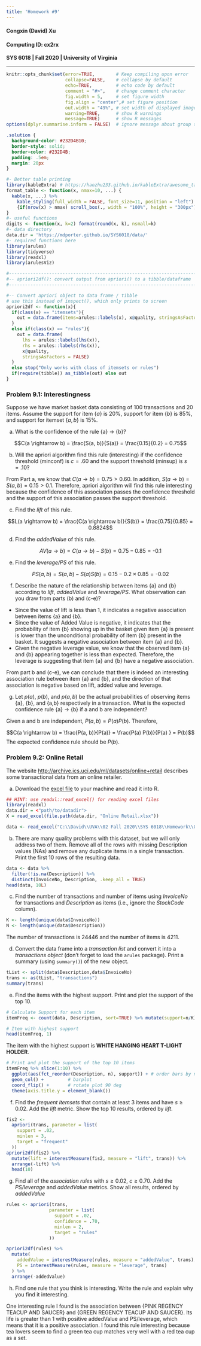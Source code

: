 ```yaml
---
title: 'Homework #9'
---
```


#### Congxin (David) Xu
#### Computing ID: cx2rx

**SYS 6018 | Fall 2020 | University of Virginia **

*******************************************

<!--- Below are global settings for knitr. You can override any of them by adding the changes to individual chunks --->

```r
knitr::opts_chunk$set(error=TRUE,        # Keep compiling upon error
                      collapse=FALSE,    # collapse by default
                      echo=TRUE,         # echo code by default
                      comment = "#>",    # change comment character
                      fig.width = 5,     # set figure width
                      fig.align = "center",# set figure position
                      out.width = "49%", # set width of displayed images
                      warning=TRUE,      # show R warnings
                      message=TRUE)      # show R messages
options(dplyr.summarise.inform = FALSE)  # ignore message about group structure
```

<!--- Solution Region --->
```css
.solution {
  background-color: #232D4B10;
  border-style: solid;
  border-color: #232D4B;
  padding: .5em;
  margin: 20px
}
```


<!--- Load Required R packages here --->
```r
#- Better table printing
library(kableExtra) # https://haozhu233.github.io/kableExtra/awesome_table_in_html.html
format_table <- function(x, nmax=10, ...) {
  kable(x, ...) %>% 
    kable_styling(full_width = FALSE, font_size=11, position = "left") %>% 
    {if(nrow(x) > nmax) scroll_box(., width = "100%", height = "300px") else .}
}
#- useful functions
digits <- function(x, k=2) format(round(x, k), nsmall=k)
#- data directory
data.dir = 'https://mdporter.github.io/SYS6018/data/'
#- required functions here
library(arules)
library(tidyverse)
library(readxl)
library(arulesViz)

#-----------------------------------------------------------------------#
#-- apriori2df(): convert output from apriori() to a tibble/dataframe
#-----------------------------------------------------------------------#

#-- Convert apriori object to data frame / tibble
# use this instead of inspect(), which only prints to screen
apriori2df <- function(x){
  if(class(x) == "itemsets"){
    out = data.frame(items=arules::labels(x), x@quality, stringsAsFactors = FALSE)
  }
  else if(class(x) == "rules"){
    out = data.frame(
      lhs = arules::labels(lhs(x)),
      rhs = arules::labels(rhs(x)),
      x@quality, 
      stringsAsFactors = FALSE)
  }
  else stop("Only works with class of itemsets or rules")
  if(require(tibble)) as_tibble(out) else out
}
```


### Problem 9.1: Interestingness 

Suppose we have market basket data consisting of 100 transactions and 20 items. Assume the support for item {$a$} is 20%, support for item {$b$} is 85%, and support for itemset {$a,b$} is 15%. 


a. What is the confidence of the rule {a} $\rightarrow$ {b}? 

<div class="solution">

$$C(a \rightarrow b) = \frac{S(a, b)}{S(a)} = \frac{0.15}{0.2} = 0.75$$

</div>


b. Will the apriori algorithm find this rule (interesting) if the confidence threshold (minconf) is $c=.60$ and the support threshold (minsup) is $s=.10$?  

<div class="solution">

From Part a, we know that $C(a \rightarrow b) = 0.75 > 0.60$. In addition, $S(a \rightarrow b) = S(a, b) = 0.15 > 0.1$. Therefore, apriori algorithm will find this rule interesting because the confidence of this association passes the confidence threshold and the support of this association passes the support threshold.

</div>


c. Find the *lift* of this rule. 

<div class="solution">

$$L(a \rightarrow b) = \frac{C(a \rightarrow b)}{S(b)} = \frac{0.75}{0.85} = 0.8824$$

</div>



d. Find the *addedValue* of this rule. 

<div class="solution">

$$AV(a \rightarrow b) = C(a \rightarrow b) - S(b) = 0.75 - 0.85 = \text{-}0.1$$
</div>


e. Find the *leverage/PS* of this rule. 

<div class="solution">

$$PS(a, b) = S(a, b) - S(a)S(b) = 0.15 - 0.2 \times 0.85 = \text{-}0.02$$
</div>



f. Describe the nature of the relationship between items {a} and {b} according to *lift*, *addedValue* and *leverage/PS*. What observation can you draw from parts (b) and (c-e)? 

<div class="solution">

- Since the value of lift is less than 1, it indicates a negative association between items {a} and {b}. 
- Since the value of Added Value is negative, it indicates that the probability of item {b} showing up in the basket given item {a} is present is lower than the unconditional probability of item {b} present in the basket. It suggests a negative association between item {a} and {b}.
- Given the negative leverage value, we know that the observed item {a} and {b} appearing together is less than expected. Therefore, the leverage is suggesting that item {a} and {b} have a negative association. 

From part b and (c-e), we can conclude that there is indeed an interesting association rule between item {a} and {b}, and the direction of that association is negative based on lift, added value and leverage. 

</div>


g. Let $p(a)$, $p(b)$, and $p(a,b)$ be the actual probabilities of observing items {a}, {b}, and {a,b} respectively in a transaction. What is the expected confidence rule {a} $\rightarrow$ {b} if a and b are independent? 

<div class="solution">

Given a and b are independent, $P(a, b) = P(a) P(b)$. Therefore, 

$$C(a \rightarrow b) = \frac{P(a, b)}{P(a)} = \frac{P(a) P(b)}{P(a) } = P(b)$$
The expected confidence rule should be $P(b)$.

</div>



### Problem 9.2: Online Retail

The website <http://archive.ics.uci.edu/ml/datasets/online+retail> describes some transactional data from an online retailer. 


a. Download the [excel file](http://archive.ics.uci.edu/ml/machine-learning-databases/00352/Online%20Retail.xlsx) to your machine and read it into R. 


```r
## HINT: use readxl::read_excel() for reading excel files
library(readxl)
data.dir = <"path/to/datadir">
X = read_excel(file.path(data.dir, "Online Retail.xlsx"))
```

<div class="solution">

```r
data <- read_excel("C:\\David\\UVA\\02 Fall 2020\\SYS 6018\\Homework\\Online Retail.xlsx")
```


</div>


b. There are many quality problems with this dataset, but we will only address two of them. Remove all of the rows with missing Description values (NAs) and remove any duplicate items in a single transaction. Print the first 10 rows of the resulting data. 

<div class="solution">

```r
data <- data %>% 
  filter(!is.na(Description)) %>% 
  distinct(InvoiceNo, Description, .keep_all = TRUE)
head(data, 10L)
```


</div>


c. Find the number of transactions and number of items using *InvoiceNo* for transactions and *Description* as items (i.e., ignore the *StockCode* column).

<div class="solution">

```r
K <- length(unique(data$InvoiceNo))
N <- length(unique(data$Description))
```

The number of transactions is 24446 and the number of items is 4211.

</div>


d. Convert the data frame into a *transaction list* and convert it into a *transactions object* (don't forget to load the `arules` package). Print a summary (using `summary()`) of the new object. 

<div class="solution">

```r
tList <- split(data$Description,data$InvoiceNo)
trans <- as(tList, "transactions")
summary(trans)
```

</div>


e. Find the items with the highest support. Print and plot the support of the top 10. 

<div class="solution">

```r
# Calculate Support for each item
itemFreq <- count(data, Description, sort=TRUE) %>% mutate(support=n/K)

# Item with highest support
head(itemFreq, 1)
```
The item with the highest support is **WHITE HANGING HEART T-LIGHT HOLDER**. 

```r
# Print and plot the support of the top 10 items
itemFreq %>% slice(1:10) %>% 
  ggplot(aes(fct_reorder(Description, n), support)) + # order bars by n
  geom_col() +         # barplot
  coord_flip() +       # rotate plot 90 deg
  theme(axis.title.y = element_blank())
```


</div>


f. Find the *frequent itemsets* that contain at least 3 items and have $s \geq 0.02$. Add the *lift* metric. Show the top 10 results, ordered by *lift*. 

<div class="solution">

```r
fis2 <-
  apriori(trans, parameter = list(
    support = .02,
    minlen = 3,
    target = "frequent"
  ))
apriori2df(fis2) %>%
  mutate(lift = interestMeasure(fis2, measure = "lift", trans)) %>%
  arrange(-lift) %>%
  head(10)
```


</div>


g. Find all of the *association rules* with $s \geq 0.02$, $c \geq 0.70$. Add the *PS/leverage* and *addedValue* metrics. Show all results, ordered by *addedValue*

<div class="solution">

```r
rules <- apriori(trans,
                parameter = list(
                  support = .02,
                  confidence = .70,
                  minlen = 2,
                  target = "rules"
                ))

apriori2df(rules) %>%
  mutate(
    addedValue = interestMeasure(rules, measure = "addedValue", trans),
    PS = interestMeasure(rules, measure = "leverage", trans)
  ) %>%
  arrange(-addedValue)
```

</div>


h. Find one rule that you think is interesting. Write the rule and explain why you find it interesting. 

<div class="solution">

One interesting rule I found is the association between {PINK REGENCY TEACUP AND SAUCER} and	{GREEN REGENCY TEACUP AND SAUCER}. Its life is greater than 1 with positive addedValue and PS/leverage, which means that it is a positive association. I found this rule interesting because tea lovers seem to find a green tea cup matches very well with a red tea cup as a set.


</div>















